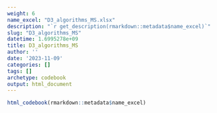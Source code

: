 ```yaml
---
weight: 6
name_excel: "D3_algorithms_MS.xlsx"
description: "`r get_description(rmarkdown::metadata$name_excel)`"
slug: "D3_algorithms_MS"
datetime: 1.6995278e+09
title: D3_algorithms_MS
author: ''
date: '2023-11-09'
categories: []
tags: []
archetype: codebook
output: html_document
---
```


```r
html_codebook(rmarkdown::metadata$name_excel)
```
